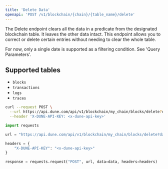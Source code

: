 ```yaml
---
title: 'Delete Data'
openapi: 'POST /v1/blockchain/{chain}/{table_name}/delete'
---
```


The Delete endpoint clears all the data in a predicate from the designated blockchain table. It leaves the other data intact. This endpoint allows you to correct or delete certain entries without needing to clear the whole table.

For now, only a single date is supported as a filtering condition. See  'Query Parameters'.

## Supported tables

- `blocks`
- `transactions`
- `logs`
- `traces`

<RequestExample>

```bash curl
curl --request POST \
  --url https://api.dune.com/api/v1/blockchain/my_chain/blocks/delete?date=2020-06-22 \
  --header 'X-DUNE-API-KEY: <x-dune-api-key>'
```


```python Python
import requests

url = "https://api.dune.com/api/v1/blockchain/my_chain/blocks/delete?date=2020-06-22"

headers = {
    "X-DUNE-API-KEY": "<x-dune-api-key>"
}

response = requests.request("POST", url, data=data, headers=headers)
```

</RequestExample>